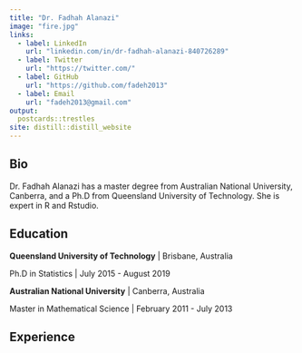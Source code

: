 ```yaml
---
title: "Dr. Fadhah Alanazi"
image: "fire.jpg"
links:
  - label: LinkedIn
    url: "linkedin.com/in/dr-fadhah-alanazi-840726289"
  - label: Twitter
    url: "https://twitter.com/"
  - label: GitHub
    url: "https://github.com/fadeh2013"
  - label: Email
    url: "fadeh2013@gmail.com"
output:
  postcards::trestles
site: distill::distill_website
---
```

 
## Bio

Dr. Fadhah Alanazi has a master degree from Australian National University, Canberra, and a Ph.D
from Queensland University of Technology. She is expert in R and Rstudio. 

## Education

**Queensland University of Technology** | Brisbane, Australia

Ph.D in Statistics | July 2015 - August 2019

**Australian National University** | Canberra, Australia

Master in Mathematical Science | February 2011 - July 2013

## Experience

<!-- **Google Brain** | Principal Investigator | January 2018 - Present -->

<!-- **Netflix** | Research Scientist | June 2014 - December 2017 -->
